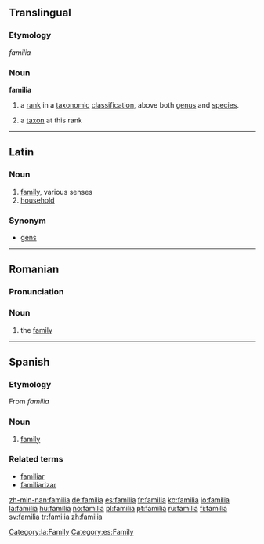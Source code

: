 ==Translingual==
===Etymology===
{{L.}} ''familia''

=== Noun ===
'''familia'''
#{{botany}} a [[rank]] in a [[taxonomic]] [[classification]], above both [[genus]] and [[species]].
#{{botany}} a [[taxon]] at this rank

----

==Latin==
===Noun===
{{la-noun|familia|familiae|familiae|f|first}}

# [[family]], various senses
# [[household]]

===Synonym===
*[[gens]]

[[Category:la:Family]]

----

==Romanian==

===Pronunciation===
{{IPA|/fa'mil.ja/}}

===Noun===
{{ro-nounform|familie|gend=f|num=s|art=def}}

# the [[family]]

----

==Spanish==
===Etymology===
From {{L.}} ''familia''

===Noun===
{{es-noun-f}}

# [[family]]

===Related terms===
*[[familiar]]
*[[familiarizar]]

[[Category:es:Family]]

[[zh-min-nan:familia]]
[[de:familia]]
[[es:familia]]
[[fr:familia]]
[[ko:familia]]
[[io:familia]]
[[la:familia]]
[[hu:familia]]
[[no:familia]]
[[pl:familia]]
[[pt:familia]]
[[ru:familia]]
[[fi:familia]]
[[sv:familia]]
[[tr:familia]]
[[zh:familia]]